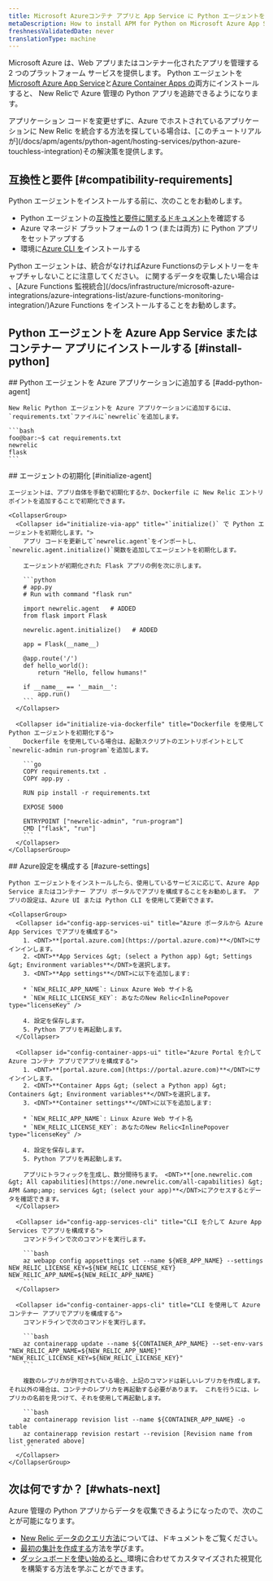 ```yaml
---
title: Microsoft Azureコンテナ アプリと App Service に Python エージェントをインストールする
metaDescription: How to install APM for Python on Microsoft Azure App Services and Container Apps.
freshnessValidatedDate: never
translationType: machine
---
```


Microsoft Azure は、Web アプリまたはコンテナー化されたアプリを管理する 2 つのプラットフォーム サービスを提供します。 Python エージェントを[Microsoft Azure App Service](https://learn.microsoft.com/en-us/azure/app-service/overview)と[Azure Container Apps の](https://learn.microsoft.com/en-us/azure/container-apps/overview)両方にインストールすると、 New Relicで Azure 管理の Python アプリを追跡できるようになります。

<Callout variant="tip" title="代替アプローチ">
  アプリケーション コードを変更せずに、Azure でホストされているアプリケーションに New Relic を統合する方法を探している場合は、[このチュートリアルが](/docs/apm/agents/python-agent/hosting-services/python-azure-touchless-integration)その解決策を提供します。
</Callout>

## 互換性と要件 [#compatibility-requirements]

Python エージェントをインストールする前に、次のことをお勧めします。

* Python エージェントの[互換性と要件に関するドキュメント](/docs/agents/python-agent/getting-started/compatibility-requirements-python-agent)を確認する
* Azure マネージド プラットフォームの 1 つ (または両方) に Python アプリをセットアップする
* 環境に[Azure CLI を](https://learn.microsoft.com/en-us/cli/azure/install-azure-cli-macos)インストールする

<Callout variant="tip" title="情報">
  Python エージェントは、統合がなければAzure Functionsのテレメトリーをキャプチャしないことに注意してください。 に関するデータを収集したい場合は 、[Azure Functions 監視統合](/docs/infrastructure/microsoft-azure-integrations/azure-integrations-list/azure-functions-monitoring-integration/)Azure Functions をインストールすることをお勧めします。
</Callout>

## Python エージェントを Azure App Service またはコンテナー アプリにインストールする [#install-python]

<Steps>
  <Step>
    ## Python エージェントを Azure アプリケーションに追加する [#add-python-agent]

    New Relic Python エージェントを Azure アプリケーションに追加するには、 `requirements.txt`ファイルに`newrelic`を追加します。

    ```bash
    foo@bar:~$ cat requirements.txt 
    newrelic
    flask
    ```
  </Step>

  <Step>
    ## エージェントの初期化 [#initialize-agent]

    エージェントは、アプリ自体を手動で初期化するか、Dockerfile に New Relic エントリポイントを追加することで初期化できます。

    <CollapserGroup>
      <Collapser id="initialize-via-app" title="`initialize()` で Python エージェントを初期化します。">
        アプリ コードを更新して`newrelic.agent`をインポートし、 `newrelic.agent.initialize()`関数を追加してエージェントを初期化します。

        エージェントが初期化された Flask アプリの例を次に示します。

        ```python
        # app.py
        # Run with command "flask run"

        import newrelic.agent   # ADDED
        from flask import Flask

        newrelic.agent.initialize()   # ADDED

        app = Flask(__name__)

        @app.route('/')
        def hello_world():
            return "Hello, fellow humans!"

        if __name__ == '__main__':
            app.run()
        ```
      </Collapser>

      <Collapser id="initialize-via-dockerfile" title="Dockerfile を使用して Python エージェントを初期化する">
        Dockerfile を使用している場合は、起動スクリプトのエントリポイントとして`newrelic-admin run-program`を追加します。

        ```go
        COPY requirements.txt .
        COPY app.py .

        RUN pip install -r requirements.txt

        EXPOSE 5000

        ENTRYPOINT ["newrelic-admin", "run-program"]
        CMD ["flask", "run"]
        ```
      </Collapser>
    </CollapserGroup>
  </Step>

  <Step>
    ## Azure設定を構成する [#azure-settings]

    Python エージェントをインストールしたら、使用しているサービスに応じて、Azure App Service またはコンテナー アプリ ポータルでアプリを構成することをお勧めします。 アプリの設定は、Azure UI または Python CLI を使用して更新できます。

    <CollapserGroup>
      <Collapser id="config-app-services-ui" title="Azure ポータルから Azure App Services でアプリを構成する">
        1. <DNT>**[portal.azure.com](https://portal.azure.com)**</DNT>にサインインします。
        2. <DNT>**App Services &gt; (select a Python app) &gt; Settings &gt; Environment variables**</DNT>を選択します。
        3. <DNT>**App settings**</DNT>に以下を追加します:

        * `NEW_RELIC_APP_NAME`: Linux Azure Web サイト名
        * `NEW_RELIC_LICENSE_KEY`: あなたのNew Relic<InlinePopover type="licenseKey" />

        4. 設定を保存します。
        5. Python アプリを再起動します。
      </Collapser>

      <Collapser id="config-container-apps-ui" title="Azure Portal を介して Azure コンテナ アプリでアプリを構成する">
        1. <DNT>**[portal.azure.com](https://portal.azure.com)**</DNT>にサインインします。
        2. <DNT>**Container Apps &gt; (select a Python app) &gt; Containers &gt; Environment variables**</DNT>を選択します。
        3. <DNT>**Container settings**</DNT>に以下を追加します:

        * `NEW_RELIC_APP_NAME`: Linux Azure Web サイト名
        * `NEW_RELIC_LICENSE_KEY`: あなたのNew Relic<InlinePopover type="licenseKey" />

        4. 設定を保存します。
        5. Python アプリを再起動します。

        アプリにトラフィックを生成し、数分間待ちます。 <DNT>**[one.newrelic.com &gt; All capabilities](https://one.newrelic.com/all-capabilities) &gt; APM &amp;amp; services &gt; (select your app)**</DNT>にアクセスするとデータを確認できます。
      </Collapser>

      <Collapser id="config-app-services-cli" title="CLI を介して Azure App Services でアプリを構成する">
        コマンドラインで次のコマンドを実行します。

        ```bash
        az webapp config appsettings set --name ${WEB_APP_NAME} --settings NEW_RELIC_LICENSE_KEY=${NEW_RELIC_LICENSE_KEY} NEW_RELIC_APP_NAME=${NEW_RELIC_APP_NAME}
        ```
      </Collapser>

      <Collapser id="config-container-apps-cli" title="CLI を使用して Azure コンテナー アプリでアプリを構成する">
        コマンドラインで次のコマンドを実行します。

        ```bash
        az containerapp update --name ${CONTAINER_APP_NAME} --set-env-vars "NEW_RELIC_APP_NAME=${NEW_RELIC_APP_NAME}" "NEW_RELIC_LICENSE_KEY=${NEW_RELIC_LICENSE_KEY}"
        ```

        複数のレプリカが許可されている場合、上記のコマンドは新しいレプリカを作成します。 それ以外の場合は、コンテナのレプリカを再起動する必要があります。 これを行うには、レプリカの名前を見つけて、それを使用して再起動します。

        ```bash
        az containerapp revision list --name ${CONTAINER_APP_NAME} -o table
        az containerapp revision restart --revision [Revision name from list generated above]
        ```
      </Collapser>
    </CollapserGroup>
  </Step>
</Steps>

## 次は何ですか？ [#whats-next]

Azure 管理の Python アプリからデータを収集できるようになったので、次のことが可能になります。

* [New Relic データのクエリ方法](/docs/query-your-data/explore-query-data/get-started/introduction-querying-new-relic-data)については、ドキュメントをご覧ください。
* [最初の集計を作成する](/docs/alerts/create-alert/create-alert-condition/alert-conditions)方法を学びます。
* [ダッシュボードを使い始めると、](/docs/query-your-data/explore-query-data/dashboards/introduction-dashboards)環境に合わせてカスタマイズされた視覚化を構築する方法を学ぶことができます。